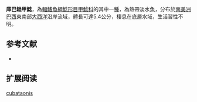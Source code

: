 {{Speciesbox
| name = 庫巴銼甲鯰
| image =  
| image_width = 250px
| image_caption = 
| status = NE
| status_system = IUCN3.1
| genus = Rineloricaria
| species = cubataonis
| authority = [[Steindachner|Steindachner]], 1907
| synonyms = *''Loricaria cubataonis '',Steindachner, 1907 
}}

'''庫巴銼甲鯰'''，為[[輻鰭魚綱|輻鰭魚綱]][[鯰形目|鯰形目]][[甲鯰科|甲鯰科]]的其中一[[種|種]]，為熱帶淡水魚，分布於[[南美洲|南美洲]][[巴西|巴西]]東南部[[大西洋|大西洋]]沿岸流域，體長可達5.4公分，棲息在底層水域，生活習性不明。
==参考文献==
*{{FishBase_species|genus=Rineloricaria|species=cubataonis|year=2014|month=11}}

== 扩展阅读 ==
{{refbegin}}
{{wikispecies-inline|Rineloricaria cubataonis|庫巴銼甲鯰}}
{{refend}}
{{Taxonbar|from=Q6431068}}

[[Category:銼甲鯰屬|cubataonis]]